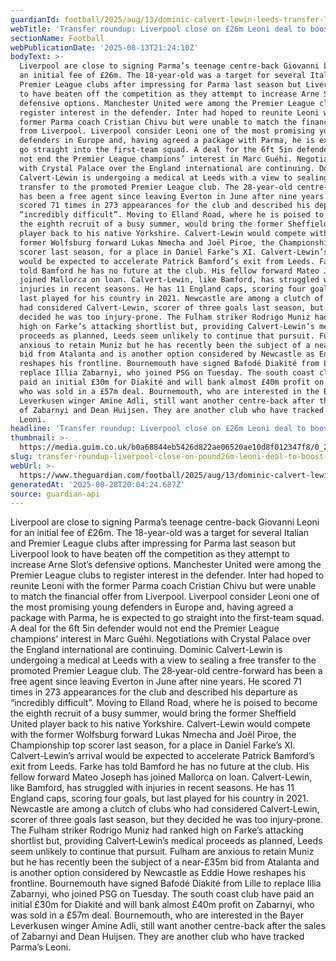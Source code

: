 ```yaml
---
guardianId: football/2025/aug/13/dominic-calvert-lewin-leeds-transfer-latest
webTitle: 'Transfer roundup: Liverpool close on £26m Leoni deal to boost Slot’s defence'
sectionName: Football
webPublicationDate: '2025-08-13T21:24:10Z'
bodyText: >-
  Liverpool are close to signing Parma’s teenage centre-back Giovanni Leoni for
  an initial fee of £26m. The 18-year-old was a target for several Italian and
  Premier League clubs after impressing for Parma last season but Liverpool look
  to have beaten off the competition as they attempt to increase Arne Slot’s
  defensive options. Manchester United were among the Premier League clubs to
  register interest in the defender. Inter had hoped to reunite Leoni with the
  former Parma coach Cristian Chivu but were unable to match the financial offer
  from Liverpool. Liverpool consider Leoni one of the most promising young
  defenders in Europe and, having agreed a package with Parma, he is expected to
  go straight into the first-team squad. A deal for the 6ft 5in defender would
  not end the Premier League champions’ interest in Marc Guéhi. Negotiations
  with Crystal Palace over the England international are continuing. Dominic
  Calvert-Lewin is undergoing a medical at Leeds with a view to sealing a free
  transfer to the promoted Premier League club. The 28‑year-old centre-forward
  has been a free agent since leaving Everton in June after nine years. He
  scored 71 times in 273 appearances for the club and described his departure as
  “incredibly difficult”. Moving to Elland Road, where he is poised to become
  the eighth recruit of a busy summer, would bring the former Sheffield United
  player back to his native Yorkshire. Calvert-Lewin would compete with the
  former Wolfsburg forward Lukas Nmecha and Joël Piroe, the Championship top
  scorer last season, for a place in Daniel Farke’s XI. Calvert-Lewin’s arrival
  would be expected to accelerate Patrick Bamford’s exit from Leeds. Farke has
  told Bamford he has no future at the club. His fellow forward Mateo Joseph has
  joined Mallorca on loan. Calvert-Lewin, like Bamford, has struggled with
  injuries in recent seasons. He has 11 England caps, scoring four goals, but
  last played for his country in 2021. Newcastle are among a clutch of clubs who
  had considered Calvert‑Lewin, scorer of three goals last season, but they
  decided he was too injury‑prone. The Fulham striker Rodrigo Muniz had ranked
  high on Farke’s attacking shortlist but, providing Calvert‑Lewin’s medical
  proceeds as planned, Leeds seem unlikely to continue that pursuit. Fulham are
  anxious to retain Muniz but he has recently been the subject of a near-£35m
  bid from Atalanta and is another option considered by Newcastle as Eddie Howe
  reshapes his frontline. Bournemouth have signed Bafodé Diakité from Lille to
  replace Illia Zabarnyi, who joined PSG on Tuesday. The south coast club have
  paid an initial £30m for Diakité and will bank almost £40m profit on Zabarnyi,
  who was sold in a £57m deal. Bournemouth, who are interested in the Bayer
  Leverkusen winger Amine Adli, still want another centre-back after the sales
  of Zabarnyi and Dean Huijsen. They are another club who have tracked Parma’s
  Leoni.
headline: 'Transfer roundup: Liverpool close on £26m Leoni deal to boost Slot’s defence'
thumbnail: >-
  https://media.guim.co.uk/b0a68844eb5426d822ae06520ae10d8f012347f8/0_242_1754_1403/500.jpg
slug: transfer-roundup-liverpool-close-on-pound26m-leoni-deal-to-boost-slots-defence
webUrl: >-
  https://www.theguardian.com/football/2025/aug/13/dominic-calvert-lewin-leeds-transfer-latest
generatedAt: '2025-08-28T20:04:24.687Z'
source: guardian-api
---
```

Liverpool are close to signing Parma’s teenage centre-back Giovanni Leoni for an initial fee of £26m. The 18-year-old was a target for several Italian and Premier League clubs after impressing for Parma last season but Liverpool look to have beaten off the competition as they attempt to increase Arne Slot’s defensive options. Manchester United were among the Premier League clubs to register interest in the defender. Inter had hoped to reunite Leoni with the former Parma coach Cristian Chivu but were unable to match the financial offer from Liverpool. Liverpool consider Leoni one of the most promising young defenders in Europe and, having agreed a package with Parma, he is expected to go straight into the first-team squad. A deal for the 6ft 5in defender would not end the Premier League champions’ interest in Marc Guéhi. Negotiations with Crystal Palace over the England international are continuing. Dominic Calvert-Lewin is undergoing a medical at Leeds with a view to sealing a free transfer to the promoted Premier League club. The 28‑year-old centre-forward has been a free agent since leaving Everton in June after nine years. He scored 71 times in 273 appearances for the club and described his departure as “incredibly difficult”. Moving to Elland Road, where he is poised to become the eighth recruit of a busy summer, would bring the former Sheffield United player back to his native Yorkshire. Calvert-Lewin would compete with the former Wolfsburg forward Lukas Nmecha and Joël Piroe, the Championship top scorer last season, for a place in Daniel Farke’s XI. Calvert-Lewin’s arrival would be expected to accelerate Patrick Bamford’s exit from Leeds. Farke has told Bamford he has no future at the club. His fellow forward Mateo Joseph has joined Mallorca on loan. Calvert-Lewin, like Bamford, has struggled with injuries in recent seasons. He has 11 England caps, scoring four goals, but last played for his country in 2021. Newcastle are among a clutch of clubs who had considered Calvert‑Lewin, scorer of three goals last season, but they decided he was too injury‑prone. The Fulham striker Rodrigo Muniz had ranked high on Farke’s attacking shortlist but, providing Calvert‑Lewin’s medical proceeds as planned, Leeds seem unlikely to continue that pursuit. Fulham are anxious to retain Muniz but he has recently been the subject of a near-£35m bid from Atalanta and is another option considered by Newcastle as Eddie Howe reshapes his frontline. Bournemouth have signed Bafodé Diakité from Lille to replace Illia Zabarnyi, who joined PSG on Tuesday. The south coast club have paid an initial £30m for Diakité and will bank almost £40m profit on Zabarnyi, who was sold in a £57m deal. Bournemouth, who are interested in the Bayer Leverkusen winger Amine Adli, still want another centre-back after the sales of Zabarnyi and Dean Huijsen. They are another club who have tracked Parma’s Leoni.
